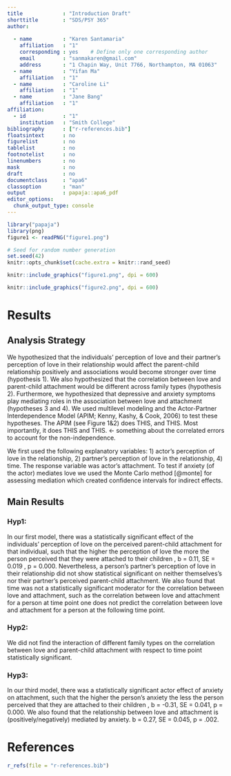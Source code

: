 ```yaml
---
title             : "Introduction Draft"
shorttitle        : "SDS/PSY 365"
author: 
    
  - name          : "Karen Santamaria"
    affiliation   : "1"
    corresponding : yes    # Define only one corresponding author
    email         : "sanmakaren@gmail.com"
    address       : "1 Chapin Way, Unit 7766, Northampton, MA 01063"
  - name          : "Yifan Ma"
    affiliation   : "1"
  - name          : "Caroline Li"
    affiliation   : "1"
  - name          : "Jane Bang"
    affiliation   : "1"
affiliation:
  - id            : "1"
    institution   : "Smith College"
bibliography      : ["r-references.bib"]
floatsintext      : no
figurelist        : no
tablelist         : no
footnotelist      : no
linenumbers       : no
mask              : no
draft             : no
documentclass     : "apa6"
classoption       : "man"
output            : papaja::apa6_pdf
editor_options: 
  chunk_output_type: console
---
```


```r
library("papaja")
library(png)
figure1 <- readPNG("figure1.png")
```

```r
# Seed for random number generation
set.seed(42)
knitr::opts_chunk$set(cache.extra = knitr::rand_seed)

```

```r
knitr::include_graphics("figure1.png", dpi = 600)
```

```r
knitr::include_graphics("figure2.png", dpi = 600)
```

# Results


## Analysis Strategy 
We hypothesized that the individuals’ perception of love and their partner’s perception of love in their relationship would affect the parent-child relationship positively and associations would become stronger over time (hypothesis 1). We also hypothesized that the correlation between love and parent-child attachment would be different across family types (hypothesis 2). Furthermore, we hypothesized that depressive and anxiety symptoms play mediating roles in the association between love and attachment (hypotheses 3 and 4). We used multilevel modeling and the Actor-Partner Interdependence Model (APIM; Kenny, Kashy, & Cook, 2006) to test these hypotheses. The APIM (see Figure 1&2) does THIS, and THIS. Most importantly, it does THIS and THIS. <- something about the correlated errors to account for the non-independence.  

We first used the following explanatory variables: 1) actor’s perception of love in the relationship, 2) partner’s perception of love in the relationship, 4) time. The response variable was actor's attachment. To test if anxiety (of the actor) mediates love we used the Monte Carlo method [@monte] for assessing mediation which created confidence intervals for indirect effects.

## Main Results

### Hyp1:
In our first model, there was a statistically significant effect of the individuals’ perception of love on the perceived parent-child attachment for that individual, such that the higher the perception of love the more the person perceived that they were attached to their children , b = 0.11,  SE = 0.019 , p = 0.000. Nevertheless, a person’s partner’s perception of love in their relationship did not show statistical significant on neither themselves’s nor their partner’s perceived parent-child attachment. We also found that time was not a statistically significant moderator for the correlation between love and attachment, such as the correlation between love and attachment for a person at time point one does not predict the correlation between love and attachment for a person at the following time point.

### Hyp2:
We did not find the interaction of different family types on the correlation between love and parent-child attachment with respect to time point statistically significant. 

### Hyp3:
In our third model, there was a statistically significant actor effect of anxiety on attachment, such that the higher the person’s anxiety the less the person perceived that they are attached to their children , b = -0.31, SE = 0.041, p = 0.000.
We also found that the relationship between love and attachment is (positively/negatively) mediated by anxiety.  b = 0.27, SE = 0.045, p = .002. 


\newpage

# References
```r
r_refs(file = "r-references.bib")
```

\begingroup
\setlength{\parindent}{-0.5in}
\setlength{\leftskip}{0.5in}

<div id = "refs"></div>
\endgroup
